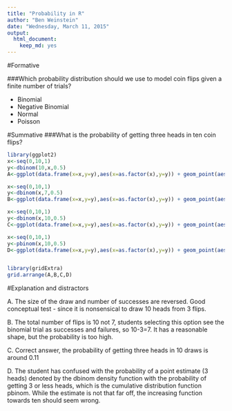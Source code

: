 ```yaml
---
title: "Probability in R"
author: "Ben Weinstein"
date: "Wednesday, March 11, 2015"
output:
  html_document:
    keep_md: yes
---
```


#Formative

###Which probability distribution should we use to model coin flips given a finite number of trials?

* Binomial 
* Negative Binomial 
* Normal 
* Poisson 

#Summative
###What is the probability of getting three heads in ten coin flips?

```r
library(ggplot2)
x<-seq(0,10,1)
y<-dbinom(10,x,0.5)
A<-ggplot(data.frame(x=x,y=y),aes(x=as.factor(x),y=y)) + geom_point(aes(group=1)) + theme_bw() + geom_point(x=4,y=dbinom(x=10,size=3,prob=0.5),col='red',size=10) + labs(y="Probability",x="# of heads") + geom_line(aes(group=1)) + ggtitle("A: dbinom(x=10,size=3,prob=0.5)")

x<-seq(0,10,1)
y<-dbinom(x,7,0.5)
B<-ggplot(data.frame(x=x,y=y),aes(x=as.factor(x),y=y)) + geom_point(aes(group=1)) + theme_bw() + geom_point(x=4,y=dbinom(x=3,size=7,prob=0.5),col='red',size=10) + labs(y="Probability",x="# of heads") + geom_line(aes(group=1)) + ggtitle("B: dbinom(x=3,size=7,prob=0.5)")

x<-seq(0,10,1)
y<-dbinom(x,10,0.5)
C<-ggplot(data.frame(x=x,y=y),aes(x=as.factor(x),y=y)) + geom_point(aes(group=1)) + theme_bw() + geom_point(x=4,y=dbinom(3,10,0.5),col='red',size=10) + labs(y="Probability",x="# of heads") + geom_line(aes(group=1)) + ggtitle("C: dbinom(x=3,size=10,prob=0.5)")

x<-seq(0,10,1)
y<-pbinom(x,10,0.5)
D<-ggplot(data.frame(x=x,y=y),aes(x=as.factor(x),y=y)) + geom_point(aes(group=1)) + theme_bw() + geom_point(x=4,y=pbinom(3,10,0.5),col='red',size=10) + labs(y="Probability",x="# of heads") + geom_line(aes(group=1)) + ggtitle("D: pbinom(x=3,size=10,prob=0.5)")


library(gridExtra)
grid.arrange(A,B,C,D)
```

#Explanation and distractors

A. The size of the draw and number of successes are reversed. Good conceptual test - since it is nonsensical to draw 10 heads from 3 flips.

B. The total number of flips is 10 not 7, students selecting this option see the binomial trial as successes and failures, so 10-3=7. It has a reasonable shape, but the probability is too high.

C. Correct answer, the probability of getting three heads in 10 draws is around 0.11

D. The student has confused with the probability of a point estimate (3 heads) denoted by the dbinom density function with the probability of getting 3 or less heads, which is the cumulative distribution function pbinom. While the estimate is not that far off, the increasing function towards ten should seem wrong.


